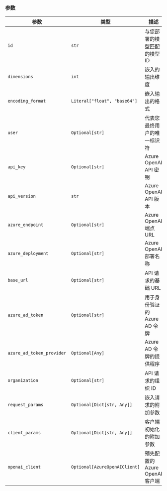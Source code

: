 ### 参数

| 参数 | 类型 | 描述 | 默认值 |
|-----------|------|-------------|---------|
| `id` | `str` | 与您部署的模型匹配的模型 ID | `"text-embedding-3-small"` |
| `dimensions` | `int` | 嵌入的输出维度 | `1536` |
| `encoding_format` | `Literal["float", "base64"]` | 嵌入输出的格式 | `"float"` |
| `user` | `Optional[str]` | 代表您最终用户的唯一标识符 | `None` |
| `api_key` | `Optional[str]` | Azure OpenAI API 密钥 | 环境变量 `AZURE_EMBEDDER_OPENAI_API_KEY` |
| `api_version` | `str` | Azure OpenAI API 版本 | 环境变量 `AZURE_EMBEDDER_OPENAI_API_VERSION` 或 `"2024-10-21"` |
| `azure_endpoint` | `Optional[str]` | Azure OpenAI 端点 URL | 环境变量 `AZURE_EMBEDDER_OPENAI_ENDPOINT` |
| `azure_deployment` | `Optional[str]` | Azure OpenAI 部署名称 | 环境变量 `AZURE_EMBEDDER_DEPLOYMENT` |
| `base_url` | `Optional[str]` | API 请求的基础 URL | `None` |
| `azure_ad_token` | `Optional[str]` | 用于身份验证的 Azure AD 令牌 | `None` |
| `azure_ad_token_provider` | `Optional[Any]` | Azure AD 令牌的提供程序 | `None` |
| `organization` | `Optional[str]` | API 请求的组织 ID | `None` |
| `request_params` | `Optional[Dict[str, Any]]` | 嵌入请求的附加参数 | `None` |
| `client_params` | `Optional[Dict[str, Any]]` | 客户端初始化的附加参数 | `None` |
| `openai_client` | `Optional[AzureOpenAIClient]` | 预先配置的 Azure OpenAI 客户端 | `None` |